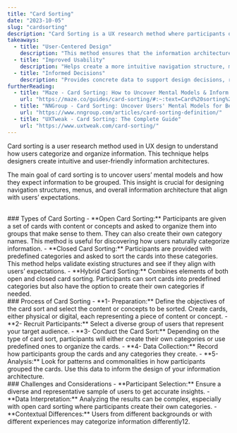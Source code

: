 ```yaml
---
title: "Card Sorting"
date: "2023-10-05"
slug: "cardsorting"
description: "Card Sorting is a UX research method where participants organize topics or items into categories that make sense to them."
takeaways:
  - title: "User-Centered Design"
    description: "This method ensures that the information architecture is based on how users think and expect to find information."
  - title: "Improved Usability"
    description: "Helps create a more intuitive navigation structure, making it easier for users to find what they need."
  - title: "Informed Decisions"
    description: "Provides concrete data to support design decisions, reducing guesswork."
furtherReading:
  - title: "Maze - Card Sorting: How to Uncover Mental Models & Inform UX Decisions"
    url: "https://maze.co/guides/card-sorting/#:~:text=Card%20sorting%20is%20a%20UX,that%20makes%20sense%20to%20them."
  - title: "NNGroup - Card Sorting: Uncover Users' Mental Models for Better Information Architecture"
    url: "https://www.nngroup.com/articles/card-sorting-definition/"
  - title: "UXTweak - Card Sorting: The Complete Guide"
    url: "https://www.uxtweak.com/card-sorting/"
---
```


Card sorting is a user research method used in UX design to understand how users categorize and organize information. This technique helps designers create intuitive and user-friendly information architectures.

The main goal of card sorting is to uncover users’ mental models and how they expect information to be grouped. This insight is crucial for designing navigation structures, menus, and overall information architecture that align with users’ expectations.

<br/>
### Types of Card Sorting
- **Open Card Sorting:** Participants are given a set of cards with content or concepts and asked to organize them into groups that make sense to them. They can also create their own category names. This method is useful for discovering how users naturally categorize information.
- **Closed Card Sorting:** Participants are provided with predefined categories and asked to sort the cards into these categories. This method helps validate existing structures and see if they align with users’ expectations.
- **Hybrid Card Sorting:** Combines elements of both open and closed card sorting. Participants can sort cards into predefined categories but also have the option to create their own categories if needed.

<br/>
### Process of Card Sorting
- **1- Preparation:** Define the objectives of the card sort and select the content or concepts to be sorted. Create cards, either physical or digital, each representing a piece of content or concept.
- **2- Recruit Participants:** Select a diverse group of users that represent your target audience.
- **3- Conduct the Card Sort:** Depending on the type of card sort, participants will either create their own categories or use predefined ones to organize the cards.
- **4- Data Collection:** Record how participants group the cards and any categories they create.
- **5- Analysis:** Look for patterns and commonalities in how participants grouped the cards. Use this data to inform the design of your information architecture.

<br/>
### Challenges and Considerations
- **Participant Selection:** Ensure a diverse and representative sample of users to get accurate insights.
- **Data Interpretation:** Analyzing the results can be complex, especially with open card sorting where participants create their own categories.
- **Contextual Differences:** Users from different backgrounds or with different experiences may categorize information differently12.